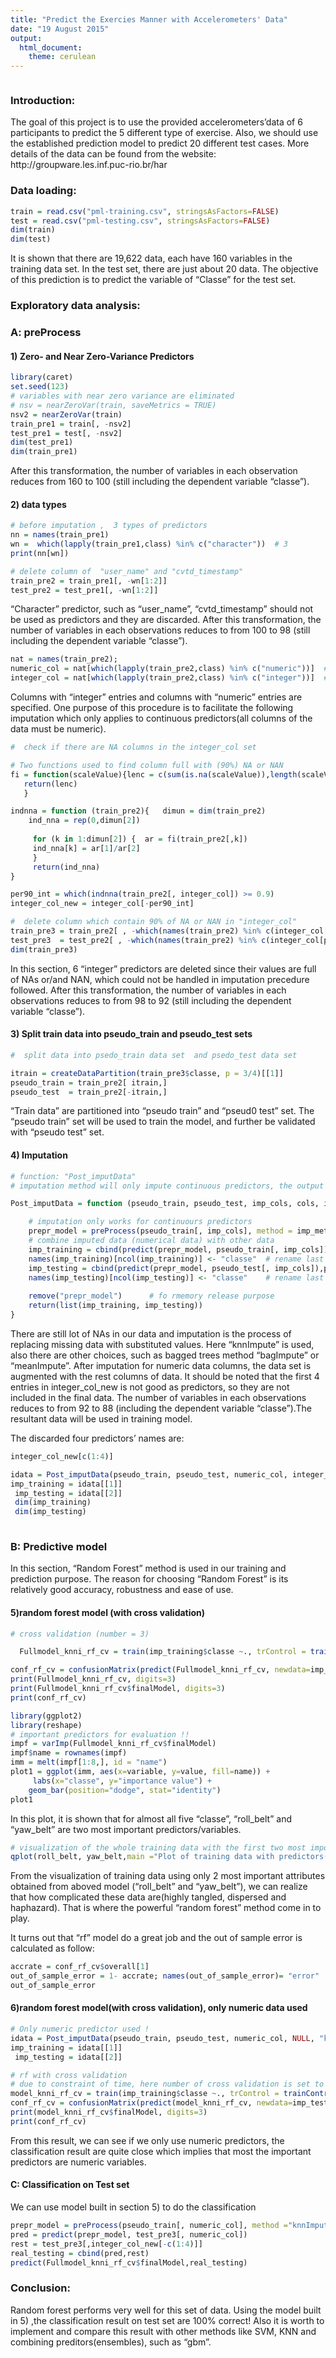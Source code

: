 ```yaml
---
title: "Predict the Exercies Manner with Accelerometers' Data"
date: "19 August 2015"
output:
  html_document:
    theme: cerulean
---
```


```r

```

### Introduction:

The goal of this project is to use the provided accelerometers'data of 6 participants to predict the 5 different type of exercise. Also, we should use the established prediction model to predict 20 different test cases.  More details of the data can be found from the website: http://groupware.les.inf.puc-rio.br/har 


### Data loading:
```r
train = read.csv("pml-training.csv", stringsAsFactors=FALSE)
test = read.csv("pml-testing.csv", stringsAsFactors=FALSE)
dim(train)
dim(test)
```
It is shown that there are 19,622 data, each have 160 variables in the training data set.  In the test set,  there are just about 20 data. The objective of this prediction is to predict the variable of "Classe" for the test set.

### Exploratory data analysis:

### A: preProcess 
#### 1) Zero- and Near Zero-Variance Predictors
```r
library(caret)
set.seed(123)
# variables with near zero variance are eliminated
# nsv = nearZeroVar(train, saveMetrics = TRUE)
nsv2 = nearZeroVar(train)
train_pre1 = train[, -nsv2]
test_pre1 = test[, -nsv2]
dim(test_pre1)
dim(train_pre1)
```
After this transformation, the number of variables in each observation reduces from 160 to 100 (still including the dependent variable "classe").

#### 2) data types
```r
# before imputation ,  3 types of predictors
nn = names(train_pre1)
wn =  which(lapply(train_pre1,class) %in% c("character"))  # 3 
print(nn[wn])

```

```r
# delete column of  "user_name" and "cvtd_timestamp"
train_pre2 = train_pre1[, -wn[1:2]]
test_pre2 = test_pre1[, -wn[1:2]]
```
"Character" predictor, such as "user_name", "cvtd_timestamp" should not be used as predictors and they are discarded. After this transformation, the number of variables in each observations reduces to from 100 to 98 (still including the dependent variable "classe").

```r
nat = names(train_pre2); 
numeric_col = nat[which(lapply(train_pre2,class) %in% c("numeric"))]  #62 columns
integer_col = nat[which(lapply(train_pre2,class) %in% c("integer"))]  #35 columns
```
Columns with "integer" entries and columns with "numeric" entries are specified. One purpose of this procedure is to facilitate the following imputation which only applies to  continuous predictors(all columns of the data must be numeric).

```r
#  check if there are NA columns in the integer_col set

# Two functions used to find column full with (90%) NA or NAN
fi = function(scaleValue){lenc = c(sum(is.na(scaleValue)),length(scaleValue))
   return(lenc)
   }				  

indnna = function (train_pre2){   dimun = dim(train_pre2)
    ind_nna = rep(0,dimun[2])
	
     for (k in 1:dimun[2]) {  ar = fi(train_pre2[,k])
     ind_nna[k] = ar[1]/ar[2]
     }
	 return(ind_nna)
}

per90_int = which(indnna(train_pre2[, integer_col]) >= 0.9)
integer_col_new = integer_col[-per90_int]                                #29 columns now!!

#  delete column which contain 90% of NA or NAN in "integer_col"
train_pre3 = train_pre2[ , -which(names(train_pre2) %in% c(integer_col[per90_int]))]
test_pre3  = test_pre2[ , -which(names(train_pre2) %in% c(integer_col[per90_int]))]
dim(train_pre3)
```
In this section, 6 "integer" predictors are deleted since their values are full of NAs or/and NAN, which could not be handled in imputation precedure followed. After this transformation, the number of variables in each observations reduces to from 98 to 92 (still including the dependent variable "classe").

#### 3) Split train data into pseudo_train and pseudo_test sets
```r
#  split data into psedo_train data set  and psedo_test data set 

itrain = createDataPartition(train_pre3$classe, p = 3/4)[[1]]
pseudo_train = train_pre2[ itrain,]
pseudo_test  = train_pre2[-itrain,]
```
"Train data" are partitioned into "pseudo train" and "pseud0 test" set.  The "pseudo train" set will be used to train the model, and further be validated with "pseudo test" set.

#### 4) Imputation
```r
# function: "Post_imputData" 
# imputation method will only impute continuous predictors, the output are the list of resultant training and testing data set.

Post_imputData = function (pseudo_train, pseudo_test, imp_cols, cols, imp_method) {

    # imputation only works for continuours predictors 
    prepr_model = preProcess(pseudo_train[, imp_cols], method = imp_method)
	# combine imputed data (numerical data) with other data 
    imp_training = cbind(predict(prepr_model, pseudo_train[, imp_cols]),pseudo_train[,cols], pseudo_train$classe)
    names(imp_training)[ncol(imp_training)] <- "classe"  # rename last column as "classe"
    imp_testing = cbind(predict(prepr_model, pseudo_test[, imp_cols]),pseudo_test[,cols],  pseudo_test$classe)
    names(imp_testing)[ncol(imp_testing)] <- "classe"    # rename last column as "classe"
    
    remove("prepr_model")      # fo rmemory release purpose
    return(list(imp_training, imp_testing))
} 
```

There are still lot of NAs in our data and imputation is the process of replacing missing data with substituted values. Here "knnImpute" is used, also there are other choices, such as bagged trees method "bagImpute" or "meanImpute".
After imputation for numeric data columns, the data set is augmented with the rest columns of data. It should be noted that the first 4 entries in integer_col_new is not good as predictors, so they are not included in the final data. The number of variables in each observations reduces to from 92 to 88 (including the dependent variable "classe").The resultant data will be used in training model.

The discarded four predictors' names are: 
```r
integer_col_new[c(1:4)]
```

```r
idata = Post_imputData(pseudo_train, pseudo_test, numeric_col, integer_col_new[-c(1:4)], "knnImpute") 
imp_training = idata[[1]]
 imp_testing = idata[[2]]
 dim(imp_training)
 dim(imp_testing)
 
```

### B: Predictive model
In this section,  "Random Forest" method is used in our training and prediction purpose. The reason for choosing "Random Forest" is its relatively good accuracy, robustness and ease of use.

#### 5)random forest model (with cross validation) 
```r
# cross validation (number = 3)

  Fullmodel_knni_rf_cv = train(imp_training$classe ~., trControl = trainControl(method ="cv", number = 3),method="rf",data =imp_training, importance=TRUE)

conf_rf_cv = confusionMatrix(predict(Fullmodel_knni_rf_cv, newdata=imp_testing), imp_testing$classe)
print(Fullmodel_knni_rf_cv, digits=3)
print(Fullmodel_knni_rf_cv$finalModel, digits=3)
print(conf_rf_cv)
```

```r
library(ggplot2) 
library(reshape)
# important predictors for evaluation !!
impf = varImp(Fullmodel_knni_rf_cv$finalModel)
impf$name = rownames(impf)
imm = melt(impf[1:8,], id = "name")
plot1 = ggplot(imm, aes(x=variable, y=value, fill=name)) +
     labs(x="classe", y="importance value") +
    geom_bar(position="dodge", stat="identity")
plot1
```   
In this plot, it is shown that for almost all five "classe", "roll_belt" and "yaw_belt" are two most important predictors/variables.  

```r
# visualization of the whole training data with the first two most important variables as x, y axies.                                  
qplot(roll_belt, yaw_belt,main ="Plot of training data with predictors(roll_belt & yaw_belt)", data = imp_training, color = classe)
```

From the visualization of training data using only 2 most important attributes obtained from aboved model ("roll_belt" and "yaw_belt"), we can realize that how complicated these data are(highly tangled, dispersed and haphazard). That is where the powerful "random forest" method come in to play.

It turns out that "rf" model do a great job and the out of sample error is calculated as follow:
```r
accrate = conf_rf_cv$overall[1]
out_of_sample_error = 1- accrate; names(out_of_sample_error)= "error"
out_of_sample_error
```

#### 6)random forest model(with cross validation), only numeric data used
```r
# Only numeric predictor used !
idata = Post_imputData(pseudo_train, pseudo_test, numeric_col, NULL, "knnImpute") 
imp_training = idata[[1]]
 imp_testing = idata[[2]]

# rf with cross validation 
# due to constraint of time, here number of cross validation is set to 3. Also "repeatedcv" instead of "cv" may be worth to try.
model_knni_rf_cv = train(imp_training$classe ~., trControl = trainControl(method ="cv", number = 3),method="rf",data =imp_training)
conf_rf_cv = confusionMatrix(predict(model_knni_rf_cv, newdata=imp_testing), imp_testing$classe)
print(model_knni_rf_cv$finalModel, digits=3)
print(conf_rf_cv)
```
From this result, we can see if we only use numeric predictors, the classification result are quite close which implies that most the important predictors are numeric variables. 

#### C: Classification on Test set
We can use model built in section 5) to do the classification 
```r
prepr_model = preProcess(pseudo_train[, numeric_col], method ="knnImpute")
pred = predict(prepr_model, test_pre3[, numeric_col])
rest = test_pre3[,integer_col_new[-c(1:4)]]
real_testing = cbind(pred,rest)
predict(Fullmodel_knni_rf_cv$finalModel,real_testing)
```
### Conclusion:

Random forest performs very well for this set of data. Using the model built in 5) ,the classification result on test set are 100% correct!
Also it is worth to implement and compare this result with other methods like SVM, KNN and combining preditors(ensembles), such as "gbm". 

